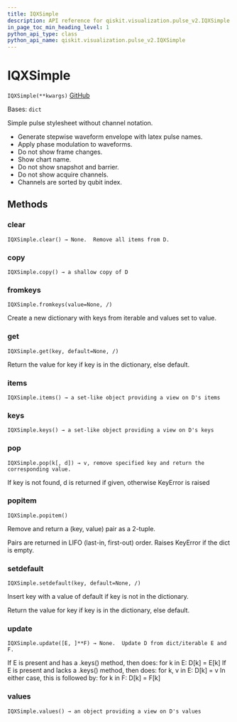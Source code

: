 ```yaml
---
title: IQXSimple
description: API reference for qiskit.visualization.pulse_v2.IQXSimple
in_page_toc_min_heading_level: 1
python_api_type: class
python_api_name: qiskit.visualization.pulse_v2.IQXSimple
---
```


# IQXSimple

<span id="qiskit.visualization.pulse_v2.IQXSimple" />

`IQXSimple(**kwargs)` [GitHub](https://github.com/qiskit/qiskit/tree/stable/0.21/qiskit/visualization/pulse_v2/stylesheet.py "view source code")

Bases: `dict`

Simple pulse stylesheet without channel notation.

*   Generate stepwise waveform envelope with latex pulse names.
*   Apply phase modulation to waveforms.
*   Do not show frame changes.
*   Show chart name.
*   Do not show snapshot and barrier.
*   Do not show acquire channels.
*   Channels are sorted by qubit index.

## Methods

### clear

<span id="qiskit.visualization.pulse_v2.IQXSimple.clear" />

`IQXSimple.clear() → None.  Remove all items from D.`

### copy

<span id="qiskit.visualization.pulse_v2.IQXSimple.copy" />

`IQXSimple.copy() → a shallow copy of D`

### fromkeys

<span id="qiskit.visualization.pulse_v2.IQXSimple.fromkeys" />

`IQXSimple.fromkeys(value=None, /)`

Create a new dictionary with keys from iterable and values set to value.

### get

<span id="qiskit.visualization.pulse_v2.IQXSimple.get" />

`IQXSimple.get(key, default=None, /)`

Return the value for key if key is in the dictionary, else default.

### items

<span id="qiskit.visualization.pulse_v2.IQXSimple.items" />

`IQXSimple.items() → a set-like object providing a view on D's items`

### keys

<span id="qiskit.visualization.pulse_v2.IQXSimple.keys" />

`IQXSimple.keys() → a set-like object providing a view on D's keys`

### pop

<span id="qiskit.visualization.pulse_v2.IQXSimple.pop" />

`IQXSimple.pop(k[, d]) → v, remove specified key and return the corresponding value.`

If key is not found, d is returned if given, otherwise KeyError is raised

### popitem

<span id="qiskit.visualization.pulse_v2.IQXSimple.popitem" />

`IQXSimple.popitem()`

Remove and return a (key, value) pair as a 2-tuple.

Pairs are returned in LIFO (last-in, first-out) order. Raises KeyError if the dict is empty.

### setdefault

<span id="qiskit.visualization.pulse_v2.IQXSimple.setdefault" />

`IQXSimple.setdefault(key, default=None, /)`

Insert key with a value of default if key is not in the dictionary.

Return the value for key if key is in the dictionary, else default.

### update

<span id="qiskit.visualization.pulse_v2.IQXSimple.update" />

`IQXSimple.update([E, ]**F) → None.  Update D from dict/iterable E and F.`

If E is present and has a .keys() method, then does: for k in E: D\[k] = E\[k] If E is present and lacks a .keys() method, then does: for k, v in E: D\[k] = v In either case, this is followed by: for k in F: D\[k] = F\[k]

### values

<span id="qiskit.visualization.pulse_v2.IQXSimple.values" />

`IQXSimple.values() → an object providing a view on D's values`

